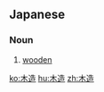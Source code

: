 ==Japanese==
{{ja-kanjitab|もく|ぞう|yomi=on}}

===Noun===
{{ja-noun|もくぞう}}

# [[wooden]]
#: {{ja-usex|木造建築の設計|もくぞう けんちく の せっけい|the design of wooden buildings}}

[[ko:木造]]
[[hu:木造]]
[[zh:木造]]